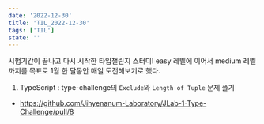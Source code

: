 ```yaml
---
date: '2022-12-30'
title: 'TIL_2022-12-30'
tags: ['TIL']
state: ''
---
```


시험기간이 끝나고 다시 시작한 타입챌린지 스터디! 
easy 레벨에 이어서 medium 레벨까지를 목표로 1월 한 달동안 매일 도전해보기로 했다.

1. TypeScript : type-challenge의 `Exclude`와 `Length of Tuple` 문제 풀기
  - https://github.com/Jihyenanum-Laboratory/JLab-1-Type-Challenge/pull/8